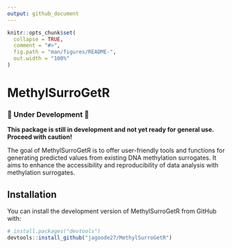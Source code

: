 ```yaml
---
output: github_document
---
```


<!-- README.md is generated from README.Rmd. Please edit that file -->

```r
knitr::opts_chunk$set(
  collapse = TRUE,
  comment = "#>",
  fig.path = "man/figures/README-",
  out.width = "100%"
)
```

# MethylSurroGetR

<!-- badges: start -->
<!-- badges: end -->

### 🚧 Under Development 🚧
**This package is still in development and not yet ready for general use. Proceed with caution!**

The goal of MethylSurroGetR is to offer user-friendly tools and functions for generating predicted values from existing DNA methylation surrogates. It aims to enhance the accessibility and reproducibility of data analysis with methylation surrogates.

## Installation

You can install the development version of MethylSurroGetR from GitHub with:

``` r
# install.packages("devtools")
devtools::install_github("jagoode27/MethylSurroGetR")
```
